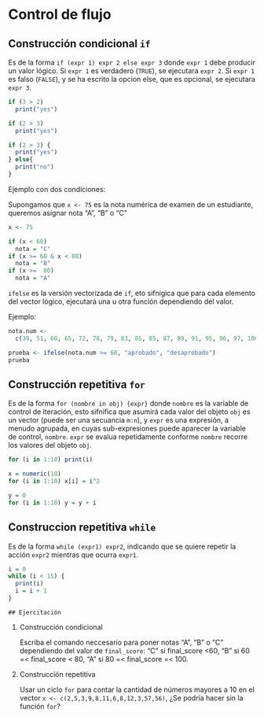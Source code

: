 # Control de flujo

## Construcción condicional `if` 

Es de la forma `if (expr 1) expr 2 else expr 3` donde `expr 1` debe producir 
un valor lógico. Si `expr 1` es verdadero (`TRUE`), se ejecutara `expr 2`. 
Si `expr 1` es falso (`FALSE`), y se ha escrito la opcion else, que es 
opcional, se ejecutara `expr 3`.

```r
if (3 > 2)
  print("yes")

if (2 > 3)
  print("yes")

if (2 > 3) {
  print("yes")
} else{
  print("no")
}
```

Ejemplo con dos condiciones:

Supongamos que `x <- 75 ` es la nota numérica de examen de un estudiante, queremos
asignar nota "A", "B" o "C"
 
```r
x <- 75 
```

```r
if (x < 60)
  nota = "C"
if (x >= 60 & x < 80)
  nota = "B"
if (x >=  80)
  nota = "A"
```

`ifelse` es la versión vectorizada de `if`, eto sifnigica que para cada elemento
del vector lógico, ejecutará una u otra función dependiendo del valor. 

Ejemplo:

```r
nota.num <-
  c(39, 51, 60, 65, 72, 78, 79, 83, 85, 85, 87, 89, 91, 95, 96, 97, 100, 100)

prueba <- ifelse(nota.num >= 60, "aprobado", "desaprobado")
prueba
```



##  Construcción repetitiva `for`

Es de la forma `for (nombre in obj) {expr}` donde `nombre` es la variable
de control de iteración, esto sifnifica que asumirá cada valor del objeto  `obj`
es un vector (puede ser una secuancia `m:n`), y `expr` es una expresión, a 
menudo agrupada, en cuyas sub-expresiones puede aparecer la variable de 
control, `nombre`. `expr` se evalua repetidamente conforme `nombre` recorre 
los valores del objeto `obj`.

```r
for (i in 1:10) print(i)

x = numeric(10)
for (i in 1:10) x[i] = i^2

y = 0
for (i in 1:10) y = y + i
```



## Construccion repetitiva `while`

Es de la forma `while (expr1) expr2`, indicando que se quiere repetir la 
acción `expr2` mientras que ocurra `expr1`.

```r
i = 0
while (i < 15) {
  print(i)
  i = i + 1
}
```


```block
## Ejercitación
```

<!-- ```{block, type='boxeda'} -->

1. Construcción condicional

    Escriba el comando neccesario para poner notas  "A", "B" o "C" dependiendo
    del valor de `final_score`:
    "C" si final_score <60, 
    "B" si 60 =< final_score < 80,
    "A" si 80 =< final_score =< 100.

2. Construcción repetitiva
    
    Usar un ciclo `for` para contar la cantidad de números mayores a 10 en el 
    vector `x <- c(2,5,3,9,8,11,6,8,12,3,57,56)`, ¿Se podría hacer sin la 
    función `for`?

<!-- ``` -->



<!-- funcion5 <- function(x, y, label = "mi eje x", ...) { -->
<!--   plot(x, y, xlab = label, ...) -->
<!-- } -->


<!-- funcion5(1:5, 1:5) -->
<!-- x <- 1:5 -->
<!-- funcion4(x, x^2, label = "otro nombre para el eje x") -->





<!-- ############################### -->
<!-- # Ejecucion no interactiva -->
<!-- ############################### -->

<!-- # Con "source" abrimos una sesion de R y ejecutamos todo el codigo dentro un archivo determinado: -->

<!-- # Guardamos la funcion en un fichero aparte -->

<!-- # Ejemplos: guardar la funcion MiFuncion en un archivo aparte. -->

<!-- # Podemos ejecutarlo sin abrirlo con -->

<!-- source("MiFuncion.R") -->


